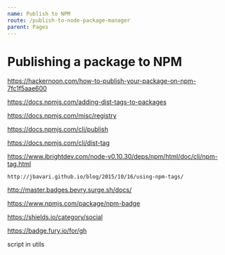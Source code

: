 ```yaml
---
name: Publish to NPM
route: /publish-to-node-package-manager
parent: Pages
---
```


# Publishing a package to NPM

https://hackernoon.com/how-to-publish-your-package-on-npm-7fc1f5aae600

https://docs.npmjs.com/adding-dist-tags-to-packages

https://docs.npmjs.com/misc/registry

https://docs.npmjs.com/cli/publish

https://docs.npmjs.com/cli/dist-tag

https://www.ibrightdev.com/node-v0.10.30/deps/npm/html/doc/cli/npm-tag.html

    http://jbavari.github.io/blog/2015/10/16/using-npm-tags/

http://master.badges.bevry.surge.sh/docs/

https://www.npmjs.com/package/npm-badge

https://shields.io/category/social

https://badge.fury.io/for/gh

script in utils
